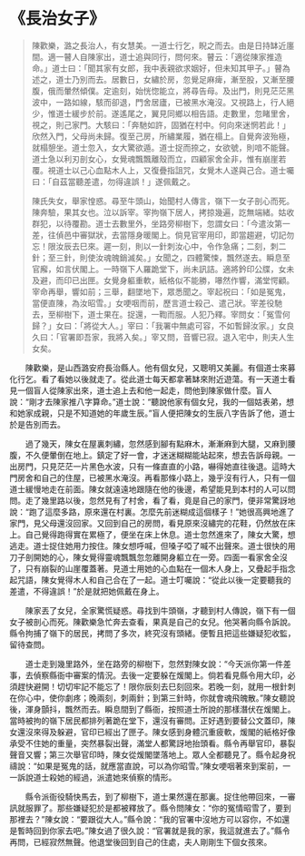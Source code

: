 # 《長治女子》

> 陳歡樂，潞之長治人，有女慧美。一道士行乞，睨之而去。由是日持缽近廛間。適一瞽人自陳家出，道士追與同行，問何來。瞽云：「適從陳家推造命。」道士曰：「聞其家有女郎，我中表親欲求姻好，但未知其甲子。」瞽為述之，道士乃別而去。居數日，女繡於房，忽覺足麻痺，漸至股，又漸至腰腹，俄而暈然傾僕。定逾刻，始恍惚能立，將尋告母。及出門，則見茫茫黑波中，一路如線，駭而卻退，門舍居廬，已被黑水淹沒。又視路上，行人絕少，惟道士緩步於前。遂遙尾之，翼見同鄉以相告語。走數里，忽睹里舍，視之，則己家門。大駭曰：「奔馳如許，固猶在村中。何向來迷惘若此！」欣然入門，父母尚未歸。復至己房，所繡業履，猶在榻上。自覺奔波殆極，就榻憩坐。道士忽入，女大驚欲遁。道士捉而捺之，女欲號，則喑不能聲。道士急以利刃剖女心，女覺魂飄飄離殼而立，四顧家舍全非，惟有崩崖若覆。視道士以己心血點木人上，又復疊指詛咒，女覺木人遂與己合。道士囑曰：「自茲當聽差遣，勿得違誤！」遂佩戴之。
>
> 陳氏失女，舉家惶惑。尋至牛頭山，始聞村人傳言，嶺下一女子剖心而死。陳奔驗，果其女也。泣以訴宰。宰拘嶺下居人，拷掠幾遍，訖無端緒。姑收群犯，以待覆勘。道士去數里外，坐路旁柳樹下，忽謂女曰：「今遣汝第一差，往偵邑中審獄狀，去當隱身暖閣上。倘見官宰用印，即當趨避，切記勿忘！限汝辰去巳來。遲一刻，則以一針刺汝心中，令作急痛；二刻，刺二針；至三針，則使汝魂魄銷滅矣。」女聞之，四體驚悚，飄然遂去。瞬息至官廨，如言伏閣上。一時嶺下人羅跪堂下，尚未訊詰。適將鈐印公牒，女未及避，而印已出匣。女覺身軀重軟，紙格似不能勝，嚗然作響，滿堂愕顧。宰命再舉，響如前；三舉，翻墜地下，眾悉聞之。宰起祝曰：「如是冤鬼，當便直陳，為汝昭雪。」女哽咽而前，歷言道士殺己、遣己狀。宰差役馳去，至柳樹下，道士果在。捉還，一鞫而服。人犯乃釋。宰問女：「冤雪何歸？」女曰：「將從大人。」宰曰：「我署中無處可容，不如暫歸汝家。」女良久曰：「官署即吾家，我將入矣。」宰又問，音響已寂。退入宅中，則夫人生女矣。

&emsp;&emsp;陳歡樂，是山西潞安府長治縣人。他有個女兒，又聰明又美麗。有個道士來募化行乞。看了看她以後就走了。從此道士每天都拿著缽來附近遊蕩。有一天道士看見一個盲人從陳家出來，道士追上去和他一起走，問他到陳家做什麼。盲人說：“剛才去陳家推八字算命。”道士說：“聽說他家有個女兒，我的一個姑表弟，想和她家成親，只是不知道她的年歲生辰。”盲人便把陳女的生辰八字告訴了他，道士於是告別而去。­

&emsp;&emsp;過了幾天，陳女在屋裏刺繡，忽然感到腳有點麻木，漸漸麻到大腿，又麻到腰腹，不久便暈倒在地上。鎮定了好一會，才迷迷糊糊能站起來，想去告訴母親。一出房門，只見茫茫一片黑色水波，只有一條直直的小路，嚇得她直往後退。這時大門房舍和自己的住屋，已被黑水淹沒。再看那條小路上，幾乎沒有行人，只有一個道士緩慢地走在前面。陳女就遠遠地跟隨在他的後邊，希望能見到本村的人可以問問。走了幾里路以後，忽然見有了村舍，看了看，竟是自己的家門，便非常驚訝地說：“跑了這麼多路，原來還在村裏。怎麼先前迷糊成這個樣子！”她很高興地進了家門，見父母還沒回家。又回到自己的房問，看見原來沒繡完的花鞋，仍然放在床上。自己覺得跑得實在累極了，便坐在床上休息。道士忽然進來了，陳女大驚，想逃走。道士捉住她用力按住。陳女想呼喊，但嗓子啞了喊不出聲來。道士很快的用刀子剖開她的心，陳女覺得靈魂飄飄忽忽離開身軀立在一旁。四面一看家舍全沒了，只有崩裂的山崖覆蓋著。見道士用她的心血點在一個木人身上，又疊起手指念起咒語，陳女覺得木人和自己合在了一起。道士叮囑說：“從此以後一定要聽我的差遣，不得違誤！”於是就把她佩戴在身上。­

&emsp;&emsp;陳家丟了女兒，全家驚慌疑惑。尋找到牛頭嶺，才聽到村人傳說，嶺下有一個女子被剖心而死。陳歡樂急忙奔去查看，果真是自己的女兒。他哭著向縣令訴說。縣令拘捕了嶺下的居民，拷問了多次，終究沒有頭緒。便暫且把這些嫌疑犯收監，留待查問。

&emsp;&emsp;道士走到幾里路外，坐在路旁的柳樹下，忽然對陳女說：“今天派你第一件差事，去偵察縣衙中審案的情況。去後一定要躲在煖閣上。倘若看見縣令用大印，必須趕快避開！切切牢記不能忘了！限你辰刻去巳刻回來。若晚一刻，就用一根針刺在你心中，使你劇疼；晚兩刻，刺兩針；到第三針時，你就會魂飛魄散。”陳女聽說後，渾身顫抖，飄然而去。瞬息間到了縣衙，按照道士所說的那樣潛伏在煖閣上。當時被拘的嶺下居民都排列著跪在堂下，還沒有審問。正好遇到要替公文蓋印，陳女還沒來得及躲避，官印已經出了匣子。陳女感到身體沉重疲軟，煖閣的紙格好像承受不住她的重量，突然暴裂出聲，滿堂人都驚訝地抬頭看。縣令再舉官印，暴裂聲音又響；第三次舉官印時，陳女從煖閣墜落地上。眾人全都聽見了。縣令起身祝禱說：“如果是冤鬼的話，就應當直說，可以為你昭雪。”陳女哽咽著來到案前，一一訴說道士殺她的經過，派遣她來偵察的情形。

&emsp;&emsp;縣令派衙役騎快馬去，到了柳樹下，道士果然還在那裏。捉住他帶回來，一審訊就服罪了。那些嫌疑犯於是都被釋放了。縣令問陳女：“你的冤情昭雪了，要到那裡去？”陳女說：“要跟從大人。”縣令說：“我的官署中沒地方可以容你，不如還是暫時回到你家去吧。”陳女過了很久說：“官署就是我的家，我這就進去了。”縣令再問，已經寂然無聲。他退堂後回到自己的住處，夫人剛剛生下個女孩來。
